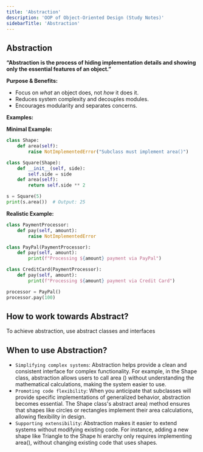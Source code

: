 ```yaml
---
title: 'Abstraction'
description: 'OOP of Object-Oriented Design (Study Notes)'
sidebarTitle: 'Abstraction'
---
```


## Abstraction
**“Abstraction is the process of hiding implementation details and showing only the essential features of an object.”**

**Purpose & Benefits:**
- Focus on *what* an object does, not *how* it does it.
- Reduces system complexity and decouples modules.
- Encourages modularity and separates concerns.

**Examples:**

**Minimal Example:**
```python
class Shape:
    def area(self):
        raise NotImplementedError("Subclass must implement area()")

class Square(Shape):
    def __init__(self, side):
        self.side = side
    def area(self):
        return self.side ** 2

s = Square(5)
print(s.area())  # Output: 25
```

**Realistic Example:**
```python
class PaymentProcessor:
    def pay(self, amount):
        raise NotImplementedError

class PayPal(PaymentProcessor):
    def pay(self, amount):
        print(f"Processing ${amount} payment via PayPal")

class CreditCard(PaymentProcessor):
    def pay(self, amount):
        print(f"Processing ${amount} payment via Credit Card")

processor = PayPal()
processor.pay(100)
```

## How to work towards Abstract?
To achieve abstraction, use abstract classes and interfaces

## When to use Abstraction?
- `Simplifying complex systems`: Abstraction helps provide a clean and consistent interface for complex functionality. For example, in the Shape class, abstraction allows users to call area () without understanding the mathematical calculations, making the system easier to use.
- `Promoting code flexibility`: When you anticipate that subclasses will provide specific implementations of generalized behavior, abstraction becomes essential. The Shape class's abstract area) method ensures that shapes like circles or rectangles implement their area calculations, allowing flexibility in design.
- `Supporting extensibility`: Abstraction makes it easier to extend systems without modifying existing code. For instance, adding a new shape like Triangle to the Shape hi erarchy only requires implementing area(), without changing existing code that uses shapes.
